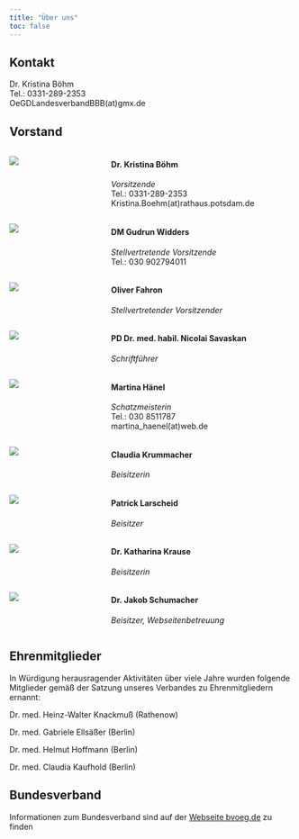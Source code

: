 ```yaml
---
title: "Über uns"
toc: false
---
```




::: {.callout-note appearance="simple"}

## Kontakt
Dr. Kristina Böhm  
Tel.: 0331-289-2353  
OeGDLandesverbandBBB(at)gmx.de

:::


## Vorstand

:::: {.columns}

::: {.column width="25%"}
![](../img/Kristina_BoehmXS.jpg)
:::
::: {.column width="5%"}
:::

::: {.column width="70%"}
#### Dr. Kristina Böhm 
_Vorsitzende_  
Tel.: 0331-289-2353  
Kristina.Boehm(at)rathaus.potsdam.de 
:::
::::

:::: {.columns}

::: {.column width="25%"}
![](../img/Gudrun_WiddersXS.jpg)
:::
::: {.column width="5%"}
:::

::: {.column width="70%"}
#### DM Gudrun Widders  
_Stellvertretende Vorsitzende_  
Tel.: 030 902794011  

:::
::::


:::: {.columns}

::: {.column width="25%"}
![](../img/Oliver-FahronXS.jpg)
:::
::: {.column width="5%"}
:::

::: {.column width="70%"}
#### Oliver Fahron
_Stellvertretender Vorsitzender_  

:::
::::



:::: {.columns}

::: {.column width="25%"}
![](../img/Dr-Nicolai-Savaskan-web.jpg)
:::
::: {.column width="5%"}
:::

::: {.column width="70%"}
#### PD Dr. med. habil. Nicolai Savaskan
_Schriftführer_  

:::
::::

:::: {.columns}

::: {.column width="25%"}
![](../img/Martina_Ha__hnelXS.jpg)
:::
::: {.column width="5%"}
:::

::: {.column width="70%"}
####  Martina Hänel
_Schatzmeisterin_  
Tel.: 030 8511787  
martina_haenel(at)web.de  

:::
::::


:::: {.columns}

::: {.column width="25%"}
![](../img/Claudia-Krummacher-web.jpg)
:::
::: {.column width="5%"}
:::

::: {.column width="70%"}
####  Claudia Krummacher
_Beisitzerin_

:::
::::   

:::: {.columns}

::: {.column width="25%"}
![](../img/Oatrick_Larscheid-web.jpg)
:::
::: {.column width="5%"}
:::

::: {.column width="70%"}
####  Patrick Larscheid
_Beisitzer_

:::
::::   


:::: {.columns}

::: {.column width="25%"}
![](../img/Katharina_Krause.jpg)
:::
::: {.column width="5%"}
:::

::: {.column width="70%"}
####  Dr. Katharina Krause
_Beisitzerin_

:::
:::: 



:::: {.columns}

::: {.column width="25%"}
![](../img/jakobschumacher.jpg)
:::
::: {.column width="5%"}
:::

::: {.column width="70%"}
####  Dr. Jakob Schumacher
_Beisitzer, Webseitenbetreuung_

:::
:::: 




## Ehrenmitglieder
 
In Würdigung herausragender Aktivitäten über viele Jahre wurden folgende Mitglieder gemäß der Satzung unseres Verbandes zu Ehrenmitgliedern ernannt:


Dr. med. Heinz-Walter Knackmuß (Rathenow)

Dr. med. Gabriele Ellsäßer (Berlin)

Dr. med. Helmut Hoffmann (Berlin)

Dr. med. Claudia Kaufhold (Berlin)


## Bundesverband
Informationen zum Bundesverband sind auf der [Webseite bvoeg.de](https://bvoegd.de) zu finden
